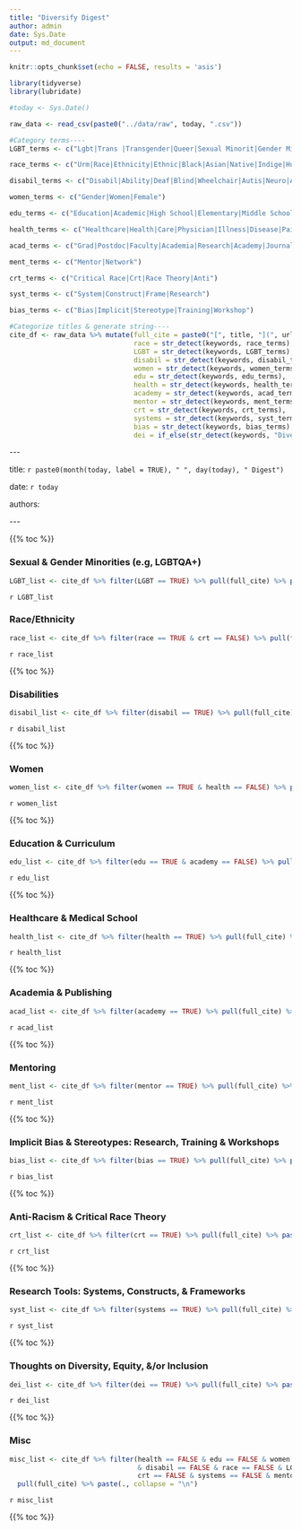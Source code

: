 ```yaml
---
title: "Diversify Digest"
author: admin
date: Sys.Date
output: md_document
---
```


```r
knitr::opts_chunk$set(echo = FALSE, results = 'asis')

library(tidyverse)
library(lubridate)

#today <- Sys.Date()

raw_data <- read_csv(paste0("../data/raw", today, ".csv"))

#Category terms----
LGBT_terms <- c("Lgbt|Trans |Transgender|Queer|Sexual Minorit|Gender Minorit|Gender Ident|Sexual Orientation")

race_terms <- c("Urm|Race|Ethnicity|Ethnic|Black|Asian|Native|Indige|Hurm|Immigrant|Racial|Latin|Hispanic|Minority|Racism")

disabil_terms <- c("Disabil|Ability|Deaf|Blind|Wheelchair|Autis|Neuro|Accessibility|Mental Illness|Ablism|Impaired|Adhd|Disable")

women_terms <- c("Gender|Women|Female")

edu_terms <- c("Education|Academic|High School|Elementary|Middle School|School|College Grad|Classroom|Learning|Pedagog|Teach|Instruct|Curric")

health_terms <- c("Healthcare|Health|Care|Physician|Illness|Disease|Pain|Medic|Provid|Nurse|Doctor|Resident")

acad_terms <- c("Grad|Postdoc|Faculty|Academia|Research|Academy|Journal|Publish|Public|Cite|Citation|Author|Academic|Review|Higher Ed|Peer Review|Lit")

ment_terms <- c("Mentor|Network")

crt_terms <- c("Critical Race|Crt|Race Theory|Anti")

syst_terms <- c("System|Construct|Frame|Research")

bias_terms <- c("Bias|Implicit|Stereotype|Training|Workshop")

#Categorize titles & generate string----
cite_df <- raw_data %>% mutate(full_cite = paste0("[", title, "](", url, ") ", author, "\n"),
                               race = str_detect(keywords, race_terms),
                               LGBT = str_detect(keywords, LGBT_terms),
                               disabil = str_detect(keywords, disabil_terms),
                               women = str_detect(keywords, women_terms),
                               edu = str_detect(keywords, edu_terms),
                               health = str_detect(keywords, health_terms),
                               academy = str_detect(keywords, acad_terms),
                               mentor = str_detect(keywords, ment_terms),
                               crt = str_detect(keywords, crt_terms),
                               systems = str_detect(keywords, syst_terms),
                               bias = str_detect(keywords, bias_terms),
                               dei = if_else(str_detect(keywords, "Diversity") & str_detect(keywords, "Inclusion"), TRUE, FALSE))

```
\-\-\- 

title: `r paste0(month(today, label = TRUE), " ", day(today), " Digest")`

date: `r today`

authors: 

\-\-\- 

{{% toc %}}

### Sexual & Gender Minorities (e.g, LGBTQA+) ##
```r

LGBT_list <- cite_df %>% filter(LGBT == TRUE) %>% pull(full_cite) %>% paste(., collapse = "\n")
```

`r LGBT_list`

### Race/Ethnicity ##
```r

race_list <- cite_df %>% filter(race == TRUE & crt == FALSE) %>% pull(full_cite) %>% paste(., collapse = "\n")
```

`r race_list`

{{% toc %}}

### Disabilities ##
```r

disabil_list <- cite_df %>% filter(disabil == TRUE) %>% pull(full_cite) %>% paste(., collapse = "\n")
```

`r disabil_list`

{{% toc %}}

### Women ##
```r

women_list <- cite_df %>% filter(women == TRUE & health == FALSE) %>% pull(full_cite) %>% paste(., collapse = "\n")
```

`r women_list`

{{% toc %}}

### Education & Curriculum ##
```r

edu_list <- cite_df %>% filter(edu == TRUE & academy == FALSE) %>% pull(full_cite) %>% paste(., collapse = "\n")
```

`r edu_list`

{{% toc %}}

### Healthcare & Medical School ##
```r

health_list <- cite_df %>% filter(health == TRUE) %>% pull(full_cite) %>% paste(., collapse = "\n")
```

`r health_list`

{{% toc %}}

### Academia & Publishing ##
```r

acad_list <- cite_df %>% filter(academy == TRUE) %>% pull(full_cite) %>% paste(., collapse = "\n")
```

`r acad_list`

{{% toc %}}

### Mentoring ##
```r

ment_list <- cite_df %>% filter(mentor == TRUE) %>% pull(full_cite) %>% paste(., collapse = "\n")
```

`r ment_list`

{{% toc %}}

### Implicit Bias & Stereotypes: Research, Training & Workshops ##
```r

bias_list <- cite_df %>% filter(bias == TRUE) %>% pull(full_cite) %>% paste(., collapse = "\n")
```

`r bias_list`

{{% toc %}}

### Anti-Racism & Critical Race Theory ##
```r

crt_list <- cite_df %>% filter(crt == TRUE) %>% pull(full_cite) %>% paste(., collapse = "\n")
```

`r crt_list`

{{% toc %}}

### Research Tools: Systems, Constructs, & Frameworks ##
```r

syst_list <- cite_df %>% filter(systems == TRUE) %>% pull(full_cite) %>% paste(., collapse = "\n")
```

`r syst_list`

{{% toc %}}

### Thoughts on Diversity, Equity, &/or Inclusion ##
```r

dei_list <- cite_df %>% filter(dei == TRUE) %>% pull(full_cite) %>% paste(., collapse = "\n")
```

`r dei_list`

{{% toc %}}

### Misc ##
```r

misc_list <- cite_df %>% filter(health == FALSE & edu == FALSE & women == FALSE & academy == FALSE
                                & disabil == FALSE & race == FALSE & LGBT == FALSE & dei == FALSE &
                                crt == FALSE & systems == FALSE & mentor == FALSE & bias == FALSE) %>% 
  pull(full_cite) %>% paste(., collapse = "\n")
```

`r misc_list`

{{% toc %}}

